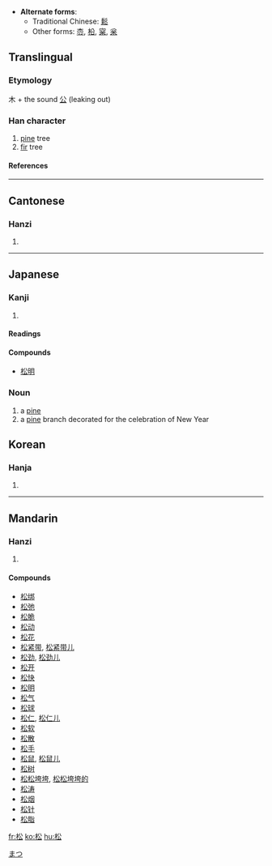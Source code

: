* '''Alternate forms''': 
** Traditional Chinese: [[鬆]]
** Other forms: [[枩]], [[柗]], [[梥]], [[枀]]

==Translingual==
===Etymology===
木 + the sound [[公]] (leaking out)
===Han character===
{{Han char|rn=75|rad=木|as=04|sn=8|four=4893<sub>2</sub>|canj=木金戈 (DCI)}}
# [[pine]] tree
# [[fir]] tree
====References====
{{Han ref|kx=0514.110|dkj=14516|dj=0901.140|hdz=21173.050|uh=677E|ud=26494|bh=AA51|bd=43601}}

----
==Cantonese==
===Hanzi===
{{yue-hanzi|jyut=|y=chung4}}
# {{defn|Cantonese}}

----
== Japanese ==
[[Category:1000 Japanese basic words|まつ]]


===Kanji===
{{ja-kanji|grade=|rs=木04}}
# {{defn|Japanese}} 
====Readings====
{{ja-readings|on=[[しょう]] (shō)|kun=[[まつ]] (matsu)}}

====Compounds====
*[[松明]]
 
=== Noun ===
{{janoun|まつ|matsu}}
# a [[pine]]
# a [[pine]] branch decorated for the celebration of New Year

==Korean==
===Hanja===
{{ko-hanja|hangeul=송|eumhun=|rv=song|mr=song|y=song}}
# {{defn|Korean}}

----
==Mandarin==
===Hanzi===
{{cmn-hanzi|tra=鬆|pin=[[sōng]] (song1)|wg=sung<sup>1</sup>}}
# {{defn|Mandarin}}

====Compounds====
*[[松绑]]
*[[松弛]]
*[[松脆]]
*[[松动]]
*[[松花]]
*[[松紧带]], [[松紧带儿]]
*[[松劲]], [[松劲儿]]
*[[松开]]
*[[松快]]
*[[松明]]
*[[松气]]
*[[松球]]
*[[松仁]], [[松仁儿]]
*[[松软]]
*[[松散]]
*[[松手]]
*[[松鼠]], [[松鼠儿]]
*[[松树]]
*[[松松垮垮]], [[松松垮垮的]]
*[[松涛]]
*[[松烟]]
*[[松针]]
*[[松脂]]

[[fr:松]]
[[ko:松]]
[[hu:松]]